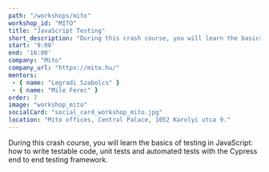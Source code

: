 ```yaml
---
path: "/workshops/mito"
workshop_id: "MITO"
title: "JavaScript Testing"
short_description: "During this crash course, you will learn the basics of testing in JavaScript: how to write testable code, unit tests and automated tests with the Cypress end to end testing framework. "
start: '9:00'
end: '16:00'
company: "Mito"
company_url: "https://mito.hu/"
mentors:
 - { name: "Legradi Szabolcs" }
 - { name: "Mile Ferec" }
order: 7
image: "workshop_mito"
socialCard: "social_card_workshop_mito.jpg"
location: "Mito offices, Central Palace, 1052 Karolyi utca 9."
---
```


During this crash course, you will learn the basics of testing in JavaScript:
how to write testable code, unit tests and automated tests with the Cypress end to end testing framework.
